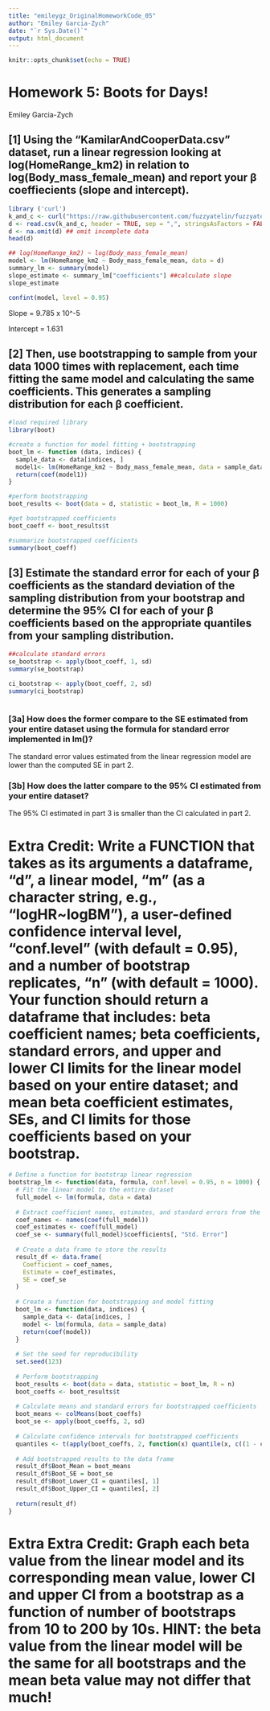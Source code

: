 ```yaml
---
title: "emileygz_OriginalHomeworkCode_05"
author: "Emiley Garcia-Zych"
date: "`r Sys.Date()`"
output: html_document
---
```


```r
knitr::opts_chunk$set(echo = TRUE)
```

# Homework 5: Boots for Days! 

Emiley Garcia-Zych

## [1] Using the "KamilarAndCooperData.csv" dataset, run a linear regression looking at log(HomeRange_km2) in relation to log(Body_mass_female_mean) and report your β coeffiecients (slope and intercept).

```r
library ('curl')
k_and_c <- curl("https://raw.githubusercontent.com/fuzzyatelin/fuzzyatelin.github.io/master/AN588_Fall23/KamilarAndCooperData.csv")
d <- read.csv(k_and_c, header = TRUE, sep = ",", stringsAsFactors = FALSE)
d <- na.omit(d) ## omit incomplete data
head(d)
```

```r
## log(HomeRange_km2) ~ log(Body_mass_female_mean)
model <- lm(HomeRange_km2 ~ Body_mass_female_mean, data = d) 
summary_lm <- summary(model)
slope_estimate <- summary_lm["coefficients"] ##calculate slope
slope_estimate

confint(model, level = 0.95)

```

Slope = 9.785 x 10\^-5

Intercept = 1.631

## [2] Then, use bootstrapping to sample from your data 1000 times with replacement, each time fitting the same model and calculating the same coefficients. This generates a sampling distribution for each β coefficient.

```r
#load required library 
library(boot)

#create a function for model fitting + bootstrapping 
boot_lm <- function (data, indices) {
  sample_data <- data[indices, ]
  model1<- lm(HomeRange_km2 ~ Body_mass_female_mean, data = sample_data)
  return(coef(model1))
}

#perform bootstrapping 
boot_results <- boot(data = d, statistic = boot_lm, R = 1000)

#get bootstrapped coefficients
boot_coeff <- boot_results$t

#summarize bootstrapped coefficients
summary(boot_coeff)


```

## [3] Estimate the standard error for each of your β coefficients as the standard deviation of the sampling distribution from your bootstrap and determine the 95% CI for each of your β coefficients based on the appropriate quantiles from your sampling distribution.

```r
##calculate standard errors
se_bootstrap <- apply(boot_coeff, 1, sd)
summary(se_bootstrap)

ci_bootstrap <- apply(boot_coeff, 2, sd)
summary(ci_bootstrap)



```

### [3a] How does the former compare to the SE estimated from your entire dataset using the formula for standard error implemented in lm()?

The standard error values estimated from the linear regression model are lower than the computed SE in part 2.

### [3b] How does the latter compare to the 95% CI estimated from your entire dataset?

The 95% CI estimated in part 3 is smaller than the CI calculated in part 2.

# Extra Credit: Write a FUNCTION that takes as its arguments a dataframe, "d", a linear model, "m" (as a character string, e.g., "logHR\~logBM"), a user-defined confidence interval level, "conf.level" (with default = 0.95), and a number of bootstrap replicates, "n" (with default = 1000). Your function should return a dataframe that includes: beta coefficient names; beta coefficients, standard errors, and upper and lower CI limits for the linear model based on your entire dataset; and mean beta coefficient estimates, SEs, and CI limits for those coefficients based on your bootstrap.

```r
# Define a function for bootstrap linear regression
bootstrap_lm <- function(data, formula, conf.level = 0.95, n = 1000) {
  # Fit the linear model to the entire dataset
  full_model <- lm(formula, data = data)
  
  # Extract coefficient names, estimates, and standard errors from the full model
  coef_names <- names(coef(full_model))
  coef_estimates <- coef(full_model)
  coef_se <- summary(full_model)$coefficients[, "Std. Error"]
  
  # Create a data frame to store the results
  result_df <- data.frame(
    Coefficient = coef_names,
    Estimate = coef_estimates,
    SE = coef_se
  )
  
  # Create a function for bootstrapping and model fitting
  boot_lm <- function(data, indices) {
    sample_data <- data[indices, ]
    model <- lm(formula, data = sample_data)
    return(coef(model))
  }
  
  # Set the seed for reproducibility
  set.seed(123)
  
  # Perform bootstrapping
  boot_results <- boot(data = data, statistic = boot_lm, R = n)
  boot_coeffs <- boot_results$t
  
  # Calculate means and standard errors for bootstrapped coefficients
  boot_means <- colMeans(boot_coeffs)
  boot_se <- apply(boot_coeffs, 2, sd)
  
  # Calculate confidence intervals for bootstrapped coefficients
  quantiles <- t(apply(boot_coeffs, 2, function(x) quantile(x, c((1 - conf.level) / 2, 1 - (1 - conf.level) / 2))))
  
  # Add bootstrapped results to the data frame
  result_df$Boot_Mean = boot_means
  result_df$Boot_SE = boot_se
  result_df$Boot_Lower_CI = quantiles[, 1]
  result_df$Boot_Upper_CI = quantiles[, 2]
  
  return(result_df)
}

```

# Extra Extra Credit: Graph each beta value from the linear model and its corresponding mean value, lower CI and upper CI from a bootstrap as a function of number of bootstraps from 10 to 200 by 10s. HINT: the beta value from the linear model will be the same for all bootstraps and the mean beta value may not differ that much!

```{}
```
